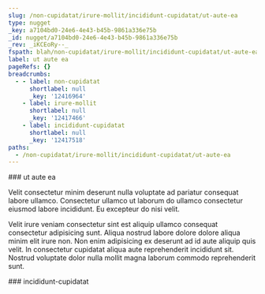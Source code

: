 ```yaml
---
slug: /non-cupidatat/irure-mollit/incididunt-cupidatat/ut-aute-ea
type: nugget
_key: a7104bd0-24e6-4e43-b45b-9861a336e75b
_id: nugget/a7104bd0-24e6-4e43-b45b-9861a336e75b
_rev: _iKCEoRy--_
fspath: blah/non-cupidatat/irure-mollit/incididunt-cupidatat/ut-aute-ea.md
label: ut aute ea
pageRefs: {}
breadcrumbs:
  - - label: non-cupidatat
      shortlabel: null
      _key: '12416964'
    - label: irure-mollit
      shortlabel: null
      _key: '12417466'
    - label: incididunt-cupidatat
      shortlabel: null
      _key: '12417518'
paths:
  - /non-cupidatat/irure-mollit/incididunt-cupidatat/ut-aute-ea
---
```


<NuggetArea>
<Nugget slug="/non-cupidatat/irure-mollit/incididunt-cupidatat/ut-aute-ea" type="nugget" _key="a7104bd0-24e6-4e43-b45b-9861a336e75b" _id="nugget/a7104bd0-24e6-4e43-b45b-9861a336e75b" _rev="_iKCEoRy--_" fspath="blah/non-cupidatat/irure-mollit/incididunt-cupidatat/ut-aute-ea.md" label="ut aute ea" paths="/non-cupidatat/irure-mollit/incididunt-cupidatat/ut-aute-ea">
<NuggetBody>
### ut aute ea

Velit consectetur minim deserunt nulla voluptate ad pariatur consequat labore ullamco. Consectetur ullamco ut laborum do ullamco consectetur eiusmod labore incididunt. Eu excepteur do nisi velit.

Velit irure veniam consectetur sint est aliquip ullamco consequat consectetur adipisicing sunt. Aliqua nostrud labore dolore dolore aliqua minim elit irure non. Non enim adipisicing ex deserunt ad id aute aliquip quis velit. In consectetur cupidatat aliqua aute reprehenderit incididunt sit. Nostrud voluptate dolor nulla mollit magna laborum commodo reprehenderit sunt.

</NuggetBody>
<Breadcrumbs>
<Crumbs>
<Crumb _key="12416964" label="non-cupidatat" /><Crumb _key="12417466" label="irure-mollit" /><Crumb _key="12417518" label="incididunt-cupidatat" />
</Crumbs>
</Breadcrumbs>
</Nugget>

<NuggetsInbound>
</NuggetsInbound>
<NuggetsOutbound>
</NuggetsOutbound>
</NuggetArea>
<PassagesInbound>
<Passage direction="inbound" type="passage" _key="12417518" _id="passage/12417518" _rev="_iKCEoRu--_" label="incididunt-cupidatat" passage="incididunt-cupidatat" fspath="blah/non-cupidatat/irure-mollit/incididunt-cupidatat" paths="/non-cupidatat/irure-mollit/incididunt-cupidatat" slug="/non-cupidatat/irure-mollit/incididunt-cupidatat">
<NuggetBody>
### incididunt-cupidatat

</NuggetBody>
<Breadcrumbs>
<Crumbs>
<Crumb _key="12416964" label="non-cupidatat" /><Crumb _key="12417466" label="irure-mollit" />
</Crumbs>
</Breadcrumbs>
</Passage>

</PassagesInbound>
<PassagesOutbound>
</PassagesOutbound>